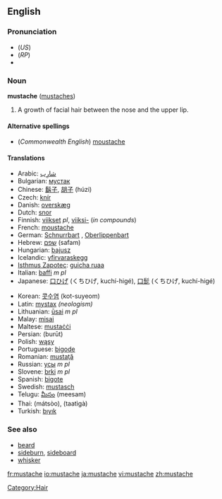 ==English==

===Pronunciation===
* (''US'') {{IPA|/ˈmʌstæʃ/}}
* (''RP'') {{IPA|/ˈmʊstɑːʃ/}}
* {{SAMPA|/"mVst{S/}}

===Noun===
'''mustache''' ([[mustaches]])

# A growth of facial hair between the nose and the upper lip.

====Alternative spellings====
*(''Commonwealth English'') [[moustache]]

====Translations====
{{trans-top|growth of facial hair between the nose and the upper lip}}
*Arabic: [[شارب|شارِب]]
*Bulgarian: [[мустак]]
*Chinese: [[鬍子]], [[胡子]] (húzi)
*Czech: [[knír]] {{m}}
*Danish: [[overskæg]] {{n}}
*Dutch: [[snor]] {{f}}
*Finnish: [[viikset]] ''pl'', [[viikset|viiksi-]] (''in compounds'')
*French: [[moustache]] {{f}}
*German: [[Schnurrbart]] {{m}}, [[Oberlippenbart]] {{m}}
*Hebrew: [[שפם]] (safam) {{m}}
*Hungarian: [[bajusz]]
*Icelandic: [[yfirvaraskegg]] {{n}}
*[[Isthmus Zapotec]]: [[guicha ruaa]]
*Italian: [[baffi]] ''m pl''
*Japanese: [[口ひげ]] (くちひげ, kuchí-higé), [[口髭]] (くちひげ, kuchí-higé)
{{trans-mid}}
*Korean: [[콧수염]] (kot-suyeom)
*Latin: [[mystax]] ''(neologism)''
*Lithuanian: [[ūsai]] ''m pl''
*Malay: [[misai]]
*Maltese: [[mustaċċi]]
*Persian: {{fa-Arab|[[بروت]]}} (burūt)
*Polish: [[wąsy]] {{p}}
*Portuguese: [[bigode]] {{m}}
*Romanian: [[mustaţă]] {{f}}
*Russian: [[усы]] ''m pl''
*Slovene: [[brki]] ''m pl''
*Spanish: [[bigote]] {{m}}
*Swedish: [[mustasch]] {{c}}
*Telugu: [[మీసం]] (meesam)
*Thai: {{Thai|[[มัสสุ]]}} (mátsòo), {{Thai|[[ทาฐิกะ]]}} (taatìgà)
*Turkish: [[bıyık]]
{{trans-bottom}}

===See also===
*[[beard]]
*[[sideburn]], [[sideboard]]
*[[whisker]]

[[Category:Hair]]

[[fr:mustache]]
[[io:mustache]]
[[ja:mustache]]
[[vi:mustache]]
[[zh:mustache]]